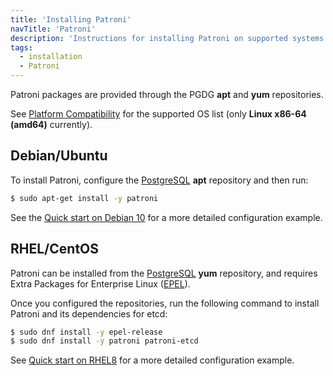 ```yaml
---
title: 'Installing Patroni'
navTitle: 'Patroni'
description: 'Instructions for installing Patroni on supported systems'
tags:
  - installation
  - Patroni
---
```



Patroni packages are provided through the PGDG **apt** and **yum** repositories.

See [Platform Compatibility](https://www.enterprisedb.com/resources/platform-compatibility#epas) for the supported OS list (only **Linux x86-64 (amd64)** currently).

## Debian/Ubuntu

To install Patroni, configure the [PostgreSQL](https://www.postgresql.org/download/linux/ubuntu/) **apt** repository and then run:

```bash
$ sudo apt-get install -y patroni
```

See the [Quick start on Debian 10](debian10_quick_start/#patroni) for a more detailed configuration example.

## RHEL/CentOS

Patroni can be installed from the [PostgreSQL](https://yum.postgresql.org/) **yum** repository, and requires Extra Packages for Enterprise Linux ([EPEL](https://fedoraproject.org/wiki/EPEL)).

Once you configured the repositories, run the following command to install Patroni and its dependencies for etcd:

```bash
$ sudo dnf install -y epel-release
$ sudo dnf install -y patroni patroni-etcd
```

See [Quick start on RHEL8](rhel8_quick_start/#patroni) for a more detailed configuration example.

